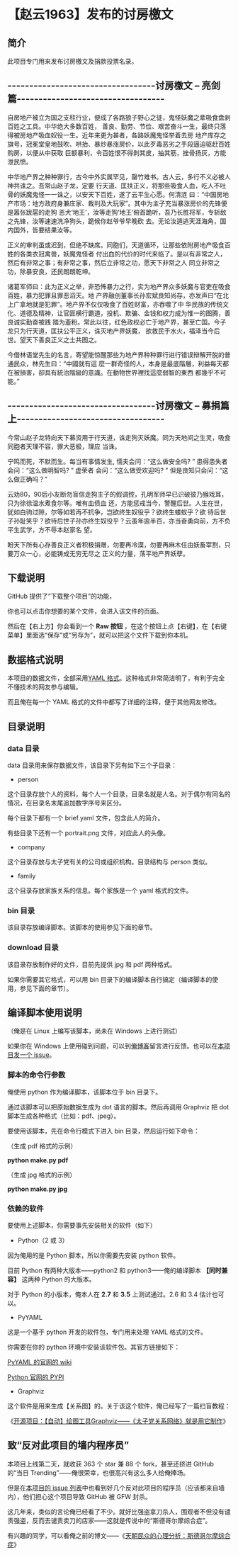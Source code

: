 = 【赵云1963】发布的讨房檄文 =

== 简介 ==

此项目专门用来发布讨房檄文及捐款投票名录。


== ----------------------------------讨房檄文 – 亮剑篇---------------------------------- ==

自房地产被立为国之支柱行业，便成了各路狼子野心之徒，鬼怪妖魔之辈吸食盘剥百姓之工具。中华绝大多数百姓，
善良、勤劳、节俭、艰苦奋斗一生，最终只落得被房地产吸血奴役一生。近年来更为甚者，各路妖魔鬼怪举着去房
地产库存之旗号，冠冕堂皇地鼓吹、哄抬、暴炒暴涨房价，以此歹毒恶劣之手段逼迫驱赶百姓购房，以便从中获取
巨额暴利，令百姓恨不得剥其皮，抽其筋，挫骨扬灰，方能泄民愤。


中华地产界之种种罪行，古今中外实属罕见，罄竹难书。古人云，多行不义必被人神共诛之。吾常山赵子龙，定要
行天道、匡扶正义，将那些吸食人血，吃人不吐骨的妖魔鬼怪一一诛之，以安天下百姓，遂了云平生心愿。何清涟
曰：“中国房地产市场：地方政府身兼庄家、裁判及大玩家”。其中为主子充当暴涨房价的先锋便是嚣张跋扈的走狗
恶犬‘地王’，汝等走狗‘地王’俯首跪听，吾乃长胜将军，专斩敌之先锋，汝等速速洗净狗头，跪候你赵爷爷早晚砍
去。无论汝遁逃天涯海角，国内国外，皆要结果汝等。


正义的审判虽或迟到，但绝不缺席。同胞们，天道循环，让那些依附房地产吸食百姓的各类衣冠禽兽，妖魔鬼怪者
付出血的代价的时代来临了。是以有非常之人，然后有非常之事；有非常之事，然后立非常之功，愿天下非常之人
同立非常之功，除暴安良，还民朗朗乾坤。


诸葛军师曰：此为正义之举，非恐怖暴力之行，实为地产界众多妖魔与官吏在吸食百姓，暴力犯罪且罪恶滔天。地
产界融创董事长孙宏斌良知尚存，亦发声曰“在北上广拿地就是犯罪”。地产界不仅仅吸食了百姓财富，亦吞噬了中
华民族的传统文化、道德及精神，让官匪横行霸道，投机、欺骗、金钱和权力成为惟一的图腾，善良诚实勤奋被践
踏为齑粉。常此以往，红色政权必亡于地产界，甚至亡国。今子龙只为行天道，匡扶公平正义，诛灭地产界妖魔，
欲救民于水火，福泽当今后世。望天下善良正义之士共图之。


今借林语堂先生的名言，寄望能惊醒那些为地产界种种罪行进行错误辩解开脱的普通民众，林先生曰：“中國就有這
麼一群奇怪的人，本身是最底階層，利益每天都在被損害，卻具有統治階級的意識。在動物世界裡找這麼弱智的東西
都幾乎不可能。”


== ----------------------------------讨房檄文 – 募捐篇 上---------------------------------- ==

今常山赵子龙特向天下募资用于行天道，诛走狗灭妖魔。同为天地间之生灵，吸食同胞者天理不容，罪大恶极，理应
当诛。

宁鸣而死，不默而生。每当有事情发生, 懦夫会问：“这么做安全吗? ” 患得患失者会问：“这么做明智吗? ” 虚荣者
会问：“这么做受欢迎吗? ” 但是良知只会问：“这么做正确吗？”
        
云劝80，90后小友断勿盲信走狗主子的假调控，孔明军师早已识破彼乃猴戏耳，只为徐徐温水煮食尔等。唯有血债血
还，方能惩戒当今，警醒后世。人生在世，犹如白驹过隙，尔等如若再不抗争，岂欲终生奴役乎？欲终生蝼蚁乎？欲
待后世子孙耻笑乎？欲待后世子孙亦终生奴役乎？云虽年逾半百，亦当奋勇向前，方不负平生武学，方不辱本赵家名
望。
        
盼天下所有心存善良正义者积极捐赠，勿要再冷漠，勿要再麻木任由妖畜宰割，只要万众一心，必能铸成无穷无尽之
正义的力量，荡平地产界妖孽。
        
        

== 下载说明 ==

GitHub 提供了“下载整个项目”的功能，

你也可以点击你想要的某个文件，会进入该文件的页面。

然后在【右上方】你会看到一个 '''Raw 按钮''' ，在这个按钮上点【右键】，在【右键菜单】里面选“保存”或“另存为”，就可以把这个文件下载到你本机。

== 数据格式说明 ==

本项目的数据文件，全部采用[https://zh.wikipedia.org/wiki/YAML YAML 格式]。这种格式非常简洁明了，有利于完全不懂技术的网友参与编辑。

而且俺在每一个 YAML 格式的文件中都写了详细的注释，便于其他网友修改。


== 目录说明 ==

=== data 目录 ===

data 目录用来保存数据文件，该目录下另有如下三个子目录：

* person

这个目录存放个人的资料，每个人一个目录，目录名就是人名。对于偶尔有同名的情况，在目录名末尾追加数字序号来区分。

每个目录下都有一个 brief.yaml 文件，包含此人的简介。

有些目录下还有一个 portrait.png 文件，对应此人的头像。

* company

这个目录存放与太子党有关的公司或组织机构。目录结构与 person 类似。

* family

这个目录存放家族关系的信息。每个家族是一个 yaml 格式的文件。

=== bin 目录 ===

该目录存放编译脚本。该脚本的使用参见下面的章节。

=== download 目录 ===

该目录存放制作好的文件，目前先提供 jpg 和 pdf 两种格式。

如果你需要其它格式，可以用 bin 目录下的编译脚本自行搞定（编译脚本的使用，参见下面的章节）。


== 编译脚本使用说明 ==

（俺是在 Linux 上编写该脚本，尚未在 Windows 上进行测试）

如果你在 Windows 上使用碰到问题，可以到[https://program-think.blogspot.com/ 俺博客]留言进行反馈。也可以在[https://github.com/programthink/zhao/issues 本项目发一个 issue]。

=== 脚本的命令行参数 ===

俺使用 python 作为编译脚本，该脚本位于 bin 目录下。

通过该脚本可以把原始数据生成为 dot 语言的脚本。然后再调用 Graphviz 把 dot 脚本生成各种格式（比如：pdf、jpeg）。

要使用该脚本，先在命令行模式下进入 bin 目录，然后运行如下命令：

（生成 pdf 格式的示例）

'''python make.py pdf'''

（生成 jpg 格式的示例）

'''python make.py jpg'''

=== 依赖的软件 ===

要使用上述脚本，你需要事先安装相关的软件（如下）

* Python（2 或 3）

因为俺用的是 Python 脚本，所以你需要先安装 python 软件。

目前 Python 有两种大版本——python2 和 python3——俺的编译脚本 '''【同时兼容】''' 这两种 Python 的大版本。

对于 Python 的小版本，俺本人在 '''2.7''' 和 '''3.5''' 上测试通过。2.6 和 3.4 估计也可以。

* PyYAML

这是一个基于 python 开发的软件包，专门用来处理 YAML 格式的文件。

你需要在你的 python 环境中安装该软件包。其官方链接如下：

[http://pyyaml.org/wiki/PyYAML PyYAML 的官网的 wiki]

[https://pypi.python.org/pypi/PyYAML Python 官网的 PYPI]

* Graphviz

这个软件是用来生成【关系图】的。关于该这个软件，俺已经写了一篇扫盲教程：

《[https://program-think.blogspot.com/2016/02/opensource-review-graphviz.html 开源项目：【自动】绘图工具Graphviz——《太子党关系网络》就是用它制作]》


== 致“反对此项目的墙内程序员” ==

本项目上线第二天，就收获 363 个 star 兼 88 个 fork，甚至还挤进 GitHub 的“当日 Trending”——俺很荣幸，也很高兴有这么多人给俺捧场。

但是在[https://github.com/programthink/zhao/issues 本项目的 issue 列表]中也看到好几个反对此项目的程序员（应该都来自墙内），他们担心这个项目导致 GitHub 被 GFW 封杀。

这几年来，类似的言论俺已经看了不少。就好比强盗拿刀杀人，围观者不但没有谴责强盗，反而去谴责卖刀的店家——这就是传说中的“斯德哥尔摩综合症”。

有兴趣的同学，可以看俺之前的博文——《[https://program-think.blogspot.com/2012/06/stockholm-syndrome.html 天朝民众的心理分析：斯德哥尔摩综合症]》
